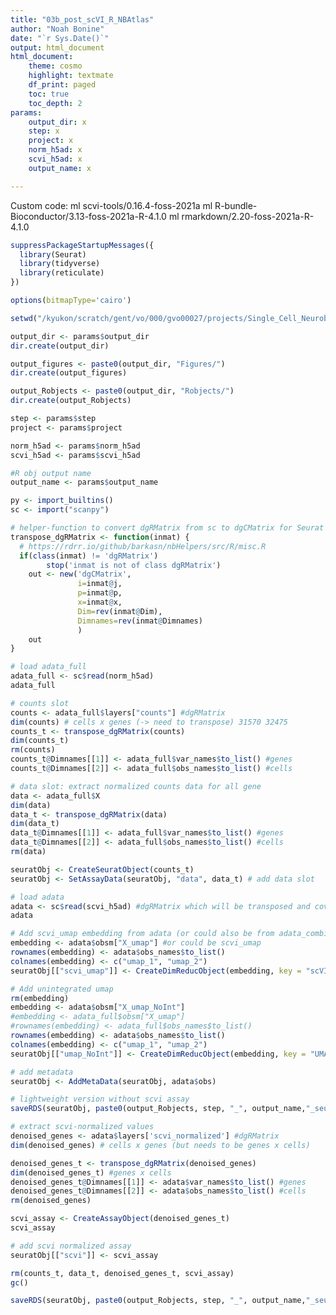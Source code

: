 ```yaml
---
title: "03b_post_scVI_R_NBAtlas"
author: "Noah Bonine"
date: "`r Sys.Date()`"
output: html_document
html_document:
    theme: cosmo
    highlight: textmate
    df_print: paged
    toc: true
    toc_depth: 2
params:
    output_dir: x
    step: x
    project: x
    norm_h5ad: x
    scvi_h5ad: x
    output_name: x

---
```


Custom code:
ml scvi-tools/0.16.4-foss-2021a
ml R-bundle-Bioconductor/3.13-foss-2021a-R-4.1.0
ml rmarkdown/2.20-foss-2021a-R-4.1.0

```r
suppressPackageStartupMessages({
  library(Seurat)
  library(tidyverse)
  library(reticulate)
})

options(bitmapType='cairo')
```
```r
setwd("/kyukon/scratch/gent/vo/000/gvo00027/projects/Single_Cell_Neuroblastoma/NBAtlas")
```

```r
output_dir <- params$output_dir
dir.create(output_dir)

output_figures <- paste0(output_dir, "Figures/")
dir.create(output_figures)

output_Robjects <- paste0(output_dir, "Robjects/")
dir.create(output_Robjects)

step <- params$step
project <- params$project
```

```r
norm_h5ad <- params$norm_h5ad
scvi_h5ad <- params$scvi_h5ad 

#R obj output name
output_name <- params$output_name
```


```r
py <- import_builtins()
sc <- import("scanpy")
```

```r
# helper-function to convert dgRMatrix from sc to dgCMatrix for Seurat
transpose_dgRMatrix <- function(inmat) {
  # https://rdrr.io/github/barkasn/nbHelpers/src/R/misc.R  
  if(class(inmat) != 'dgRMatrix')
        stop('inmat is not of class dgRMatrix')
    out <- new('dgCMatrix',
               i=inmat@j,
               p=inmat@p,
               x=inmat@x,
               Dim=rev(inmat@Dim),
               Dimnames=rev(inmat@Dimnames)
               )
    out
}
```

```r
# load adata_full
adata_full <- sc$read(norm_h5ad)
adata_full
```

```r
# counts slot
counts <- adata_full$layers["counts"] #dgRMatrix
dim(counts) # cells x genes (-> need to transpose) 31570 32475
counts_t <- transpose_dgRMatrix(counts)
dim(counts_t)
rm(counts)
counts_t@Dimnames[[1]] <- adata_full$var_names$to_list() #genes
counts_t@Dimnames[[2]] <- adata_full$obs_names$to_list() #cells
```

```r
# data slot: extract normalized counts data for all gene
data <- adata_full$X
dim(data)
data_t <- transpose_dgRMatrix(data)
dim(data_t)
data_t@Dimnames[[1]] <- adata_full$var_names$to_list() #genes
data_t@Dimnames[[2]] <- adata_full$obs_names$to_list() #cells
rm(data)
```

```r
seuratObj <- CreateSeuratObject(counts_t)
seuratObj <- SetAssayData(seuratObj, "data", data_t) # add data slot
```

```r
# load adata
adata <- sc$read(scvi_h5ad) #dgRMatrix which will be transposed and coverted to dgCMatrix
adata
```

```r
# Add scvi_umap embedding from adata (or could also be from adata_combined)
embedding <- adata$obsm["X_umap"] #or could be scvi_umap
rownames(embedding) <- adata$obs_names$to_list()
colnames(embedding) <- c("umap_1", "umap_2")
seuratObj[["scvi_umap"]] <- CreateDimReducObject(embedding, key = "scVIumap_")
```

```r
# Add unintegrated umap
rm(embedding)
embedding <- adata$obsm["X_umap_NoInt"]
#embedding <- adata_full$obsm["X_umap"]
#rownames(embedding) <- adata_full$obs_names$to_list()
rownames(embedding) <- adata$obs_names$to_list()
colnames(embedding) <- c("umap_1", "umap_2")
seuratObj[["umap_NoInt"]] <- CreateDimReducObject(embedding, key = "UMAP_") #or add umap_NoInt to key
```

```r
# add metadata
seuratObj <- AddMetaData(seuratObj, adata$obs)
```

```r
# lightweight version without scvi assay
saveRDS(seuratObj, paste0(output_Robjects, step, "_", output_name,"_seuratObj_NormOnly_", project, ".rds"))
```

```r
# extract scvi-normalized values
denoised_genes <- adata$layers['scvi_normalized'] #dgRMatrix
dim(denoised_genes) # cells x genes (but needs to be genes x cells)
```

```r
denoised_genes_t <- transpose_dgRMatrix(denoised_genes)
dim(denoised_genes_t) #genes x cells
denoised_genes_t@Dimnames[[1]] <- adata$var_names$to_list() #genes
denoised_genes_t@Dimnames[[2]] <- adata$obs_names$to_list() #cells
rm(denoised_genes)
```

```r
scvi_assay <- CreateAssayObject(denoised_genes_t)
scvi_assay
```

```r
# add scvi normalized assay
seuratObj[["scvi"]] <- scvi_assay
```

```r
rm(counts_t, data_t, denoised_genes_t, scvi_assay)
gc()
```

```r
saveRDS(seuratObj, paste0(output_Robjects, step, "_", output_name,"_seuratObj_", project, ".rds"))
```
